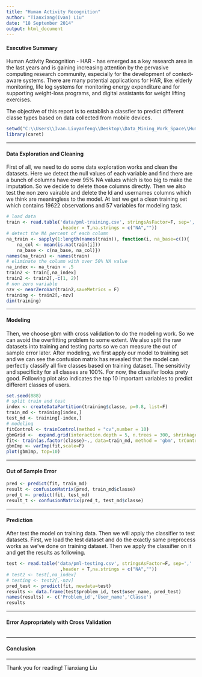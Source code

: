 ```yaml
---
title: "Human Activity Recognition"
author: "Tianxiang(Ivan) Liu"
date: "18 September 2014"
output: html_document
---
```


#### Executive Summary

Human Activity Recognition - HAR - has emerged as a key research area in the last years and is gaining increasing attention by the pervasive computing research community, especially for the development of context-aware systems. There are many potential applications for HAR, like: elderly monitoring, life log systems for monitoring energy expenditure and for supporting weight-loss programs, and digital assistants for weight lifting exercises.

The objective of this report is to establish a classfier to predict different classe types based on data collected from mobile devices.

```r
setwd("C:\\Users\\Ivan.Liuyanfeng\\Desktop\\Data_Mining_Work_Space\\Human-Activity-Recognition")
library(caret)
```

---

#### Data Exploration and Cleaning
First of all, we need to do some data exploration works and clean the datasets. 
Here we detect the null values of each variable and find there are a bunch of columns have over 95% NA values which is too big to make the imputation. So we decide to delete those columns directly.
Then we also test the non zero vairable and delete the Id and usernames columns which we think are meaningless to the model.
At last we get a clean training set which contains 19622 observations and 57 variables for modeling task.

```r
# load data
train <- read.table('data/pml-training.csv', stringsAsFactor=F, sep=','
                    ,header = T,na.strings = c("NA",""))
# detect the NA percent of each column
na_train <- sapply(1:length(names(train)), function(i, na_base=c()){
    na_col <- mean(is.na(train[i]))
    na_base <- c(na_base, na_col)})
names(na_train) <- names(train)
# eliminate the column with over 50% NA value
na_index <- na_train < .5
train2 <- train[,na_index]
train2 <- train2[,-c(1, 2)]
# non zero variable
nzv <- nearZeroVar(train2,saveMetrics = F)
training <- train2[,-nzv]
dim(training)
```

---

#### Modeling
Then, we choose gbm with cross validation to do the modeling work. So we can avoid the overfitting problem to some extent. 
We also split the raw datasets into training and testing parts so we can measure the out of sample error later.
After modeling, we first apply our model to training set and we can see the confusion matrix has revealed that the model can perfectly classify all five classes based on training dataset. The sensitivity and specificity for all classes are 100%. For now, the classifer looks prety good. 
Following plot also indicates the top 10 important variables to predict different classes of users.

```r
set.seed(888)
# split train and test
index <- createDataPartition(training$classe, p=0.8, list=F)
train_md <- training[index,]
test_md <- training[-index,]
# modeling
fitControl <- trainControl(method = "cv",number = 10)
gbmGrid <-  expand.grid(interaction.depth = 5, n.trees = 300, shrinkage = 0.1)
fit<- train(as.factor(classe)~., data=train_md, method = 'gbm', trControl=fitControl, tuneGrid = gbmGrid)
gbmImp <- varImp(fit,scale=F)
plot(gbmImp, top=10)
```

---

#### Out of Sample Error
```r
pred <- predict(fit, train_md)
result <- confusionMatrix(pred, train_md$classe)
pred_t <- predict(fit, test_md)
result_t <- confusionMatrix(pred_t, test_md$classe)
```

---

#### Prediction
After test the model on training data. Then we will apply the classifier to test datasets.
First, we load the test dataset and do the exactly same preprocess works as we've done on training dataset. Then we apply the classifier on it and get the results as following. 

```r
test <- read.table('data/pml-testing.csv', stringsAsFactor=F, sep=','
                    ,header = T,na.strings = c("NA",""))
# test2 <- test[,na_index]
# testing <- test2[,-nzv]
pred_test <- predict(fit, newdata=test)
results <- data.frame(test$problem_id, test$user_name, pred_test)
names(results) <- c('Problem_id','User_name','Classe')
results
```

---

#### Error Appropriately with Cross Validation
```r

```

---

#### Conclusion

---

Thank you for reading!
Tianxiang Liu